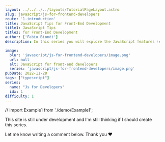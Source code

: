 ```yaml
---
layout: ../../../../layouts/TutorialPageLayout.astro
slug: javascript/js-for-frontend-developers
route: '1-introduction'
title: JavaScript Tips for Front-End Development
title1: JavaScript Tips
title2: for Front-End Development
author: ['Fabio Biondi']
description: In this series you will explore the JavaScript features (especially ES6+) that you need the concepts to learn to make the most of modern frameworks.<br /> <br /> This is just a placeholder and I will start to write some content very soon, so subscribe the newsletter or follow me on my social profiles

image: 
  blur: 'javascript/js-for-frontend-developers/image.png'
  url: null
  alt: JavaScript for front-end developers
  series: 'javascript/js-for-frontend-developers/image.png'
pubDate: 2022-11-28
tags: ["typescript"] 
series: 
  name: "Js for Developers"
  idx: 1
difficulty: 1
---
```



// import Example1 from './demo/Example1';




This site is still under development and I'm still thinking if I should create this series. 

Let me know writing a comment below. Thank you ♥️
